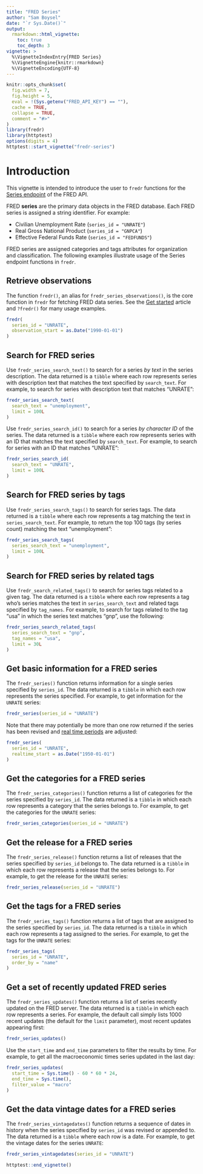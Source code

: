 ```yaml
---
title: "FRED Series"
author: "Sam Boysel"
date: "`r Sys.Date()`"
output: 
  rmarkdown::html_vignette:
    toc: true
    toc_depth: 3
vignette: >
  %\VignetteIndexEntry{FRED Series}
  %\VignetteEngine{knitr::rmarkdown}
  %\VignetteEncoding{UTF-8}
---
```


```r
knitr::opts_chunk$set(
  fig.width = 7,
  fig.height = 5,
  eval = !(Sys.getenv("FRED_API_KEY") == ""),
  cache = TRUE,
  collapse = TRUE,
  comment = "#>"
)
library(fredr)
library(httptest)
options(digits = 4)
httptest::start_vignette("fredr-series")
```

# Introduction

This vignette is intended to introduce the user to `fredr` functions for the [Series
endpoint](https://research.stlouisfed.org/docs/api/fred/#Series) of the FRED API.

FRED __series__ are the primary data objects in the FRED database.  Each FRED series is assigned a string identifier.  For example:

- Civilian Unemployment Rate (`series_id = "UNRATE"`)
- Real Gross National Product (`series_id = "GNPCA"`)
- Effective Federal Funds Rate (`series_id = "FEDFUNDS"`)

FRED series are assigned categories and tags attributes for organization and classification.  The following examples illustrate usage of the Series endpoint functions in `fredr`.

## Retrieve observations

The function `fredr()`, an alias for `fredr_series_observations()`, is the core function in `fredr` for fetching FRED data series.  See the [Get started](http://sboysel.github.io/fredr/articles/fredr.html) article and `?fredr()` for many usage examples.

```r
fredr(
  series_id = "UNRATE",
  observation_start = as.Date("1990-01-01")
)
```

## Search for FRED series

Use `fredr_series_search_text()` to search for a series _by text_ in the series description.  The data returned is a `tibble` where each row represents series with description text that matches the text specified by `search_text`.  For example, to search for series with description text that matches "UNRATE":

```r
fredr_series_search_text(
  search_text = "unemployment",
  limit = 100L
)
```

Use `fredr_series_search_id()` to search for a series _by character ID_ of the series.  The data returned is a `tibble` where each row represents series with an ID that matches the text specified by `search_text`.  For example, to search for series with an ID that matches "UNRATE":

```r
fredr_series_search_id(
  search_text = "UNRATE",
  limit = 100L
)
```

## Search for FRED series by tags

Use `fredr_series_search_tags()` to search for series tags.  The data returned is a `tibble` where each row represents a tag matching the text in `series_search_text`.  For example, to return the top 100 tags (by series count) matching the text "unemployment":

```r
fredr_series_search_tags(
  series_search_text = "unemployment",
  limit = 100L
)
```

## Search for FRED series by related tags

Use `fredr_search_related_tags()` to search for series tags related to a given tag.  The data returned is a `tibble` where each row represents a tag who's series matches the text in `series_search_text` and related tags specified by `tag_names`.  For example, to search for tags related to the tag "usa" in which the series text matches "gnp", use the following:

```r
fredr_series_search_related_tags(
  series_search_text = "gnp",
  tag_names = "usa",
  limit = 30L
)
```

## Get basic information for a FRED series

The `fredr_series()` function returns information for a single series specified by `series_id`.  The data returned is a `tibble` in which each row represents the series specified.  For example, to get information for the `UNRATE` series:

```r
fredr_series(series_id = "UNRATE")
```

Note that there may potentially be more than one row returned if the series has been revised and [real time periods](https://research.stlouisfed.org/docs/api/fred/realtime_period.html) are adjusted:

```r
fredr_series(
  series_id = "UNRATE",
  realtime_start = as.Date("1950-01-01")
)
```

## Get the categories for a FRED series

The `fredr_series_categories()` function returns a list of categories for the series specified by `series_id`. The data returned is a `tibble` in which each row represents a category that the series belongs to.  For example, to get the categories for the `UNRATE` series:

```r
fredr_series_categories(series_id = "UNRATE")
```

## Get the release for a FRED series

The `fredr_series_release()` function returns a list of releases that the series specified by `series_id` belongs to.  The data returned is a `tibble` in which each row represents a release that the series belongs to.  For example, to get the release for the `UNRATE` series:

```r
fredr_series_release(series_id = "UNRATE")
```

## Get the tags for a FRED series

The `fredr_series_tags()` function returns a list of tags that are assigned to the series specified by `series_id`.  The data returned is a `tibble` in which each row represents a tag assigned to the series.  For example, to get the tags for the `UNRATE` series:

```r
fredr_series_tags(
  series_id = "UNRATE",
  order_by = "name"
)
```

## Get a set of recently updated FRED series

The `fredr_series_updates()` function returns a list of series recently updated on the FRED server.  The data returned is a `tibble` in which each row represents a series.  For example, the default call simply lists 1000 recent updates (the default for the `limit` parameter), most recent updates appearing first:
 
```r
fredr_series_updates()
```

Use the `start_time` and `end_time` parameters to filter the results by time.  For example, to get all the macroeconomic times series updated in the last day:

```r
fredr_series_updates(
  start_time = Sys.time() - 60 * 60 * 24,
  end_time = Sys.time(),
  filter_value = "macro"
)
```


## Get the data vintage dates for a FRED series

The `fredr_series_vintagedates()` function returns a sequence of dates in history when the series specified by `series_id` was revised or appended to.  The data returned is a `tibble` where each row is a date.  For example, to get the vintage dates for the series `UNRATE`:

```r
fredr_series_vintagedates(series_id = "UNRATE")
```

```r
httptest::end_vignette()
```

